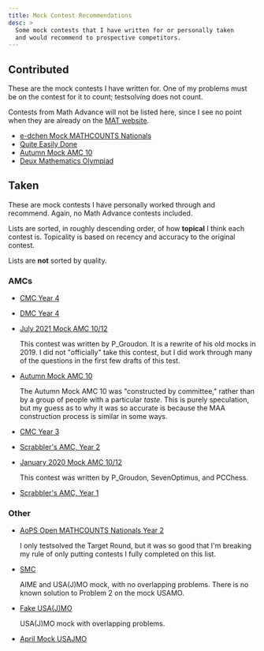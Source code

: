 ```yaml
---
title: Mock Contest Recommendations
desc: >
  Some mock contests that I have written for or personally taken
  and would recommend to prospective competitors.
---
```


## Contributed

These are the mock contests I have
written for.
One of my problems must
be on the contest for it to count;
testsolving does not count.

Contests from Math Advance
will not be listed here,
since I see no point when
they are already on the
[MAT website](https://mat.mathadvance.org).

- [e-dchen Mock MATHCOUNTS Nationals](https://artofproblemsolving.com/community/c594864h1805184)
- [Quite Easily Done](https://artofproblemsolving.com/community/c594864h1830253)
- [Autumn Mock AMC 10](https://artofproblemsolving.com/community/c594864h1710983)
- [Deux Mathematics Olympiad](https://artofproblemsolving.com/community/c594864h2167348_deux_mathematics_olympiad_mock_usajmo_amp_usamo__problem_released)

## Taken

These are mock contests I have personally
worked through and recommend. Again,
no Math Advance contests included.

Lists are sorted, in roughly descending order,
of how **topical** I think each contest is.
Topicality is based on recency
and accuracy to the original contest.

Lists are **not** sorted by quality.

### AMCs
- [CMC Year 4](https://artofproblemsolving.com/community/c594864h2375558)
- [DMC Year 4](https://artofproblemsolving.com/community/c594864h2553348_dmc_10b10c_ongoing_20212022_de_mathematics_competitions)
- [July 2021 Mock AMC 10/12](https://artofproblemsolving.com/community/u404284h2627198p22743854)

  This contest was written by P_Groudon.
  It is a rewrite of his old mocks
  in 2019.
  I did not "officially" take this contest,
  but I did work through many of the questions
  in the first few drafts of this test.

- [Autumn Mock AMC 10](https://artofproblemsolving.com/community/c594864h1710983)
  
  The Autumn Mock AMC 10
  was "constructed by committee,"
  rather than by a group of people
  with a particular *taste*.
  This is purely speculation,
  but my guess as to why it was so accurate
  is because the MAA construction process
  is similar in some ways.

- [CMC Year 3](https://artofproblemsolving.com/community/c594864h1967029)
- [Scrabbler's AMC, Year 2](https://artofproblemsolving.com/community/c594864h2159345)
- [January 2020 Mock AMC 10/12](https://artofproblemsolving.com/community/c594864h1984167)

  This contest was written by P_Groudon, SevenOptimus, and PCChess.

- [Scrabbler's AMC, Year 1](https://artofproblemsolving.com/community/c594864h1569848)

### Other

- [AoPS Open MATHCOUNTS Nationals Year 2](https://artofproblemsolving.com/community/q1h2503912p21154150)

  I only testsolved the Target Round,
  but it was so good that I'm breaking my rule
  of only putting contests I fully completed
  on this list.

- [SMC](https://artofproblemsolving.com/community/c594864h2151878_sjmo_released_mock_aime__usajmo_2020_summer_math_competitions)

  AIME and USA(J)MO mock,
  with no overlapping problems.
  There is no known solution to
  Problem 2 on the mock USAMO.

- [Fake USA(J)MO](https://artofproblemsolving.com/community/c594864h2043263)

  USA(J)MO mock with overlapping problems.

- [April Mock USAJMO](https://artofproblemsolving.com/community/c594864h2042592_test_released_1st_annual_mock_usajmo)